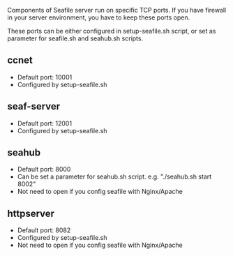 Components of Seafile server run on specific TCP ports. If you have firewall in your server environment, you have to keep these ports open.

These ports can be either configured in setup-seafile.sh script, or set as parameter for seafile.sh and seahub.sh scripts.

== ccnet ==

* Default port: 10001
* Configured by setup-seafile.sh

== seaf-server ==

* Default port: 12001
* Configured by setup-seafile.sh

== seahub ==

* Default port: 8000
* Can be set a parameter for seahub.sh script. e.g. "./seahub.sh start 8002"
* Not need to open if you config seafile with Nginx/Apache

== httpserver ==

* Default port: 8082
* Configured by setup-seafile.sh
* Not need to open if you config seafile with Nginx/Apache
